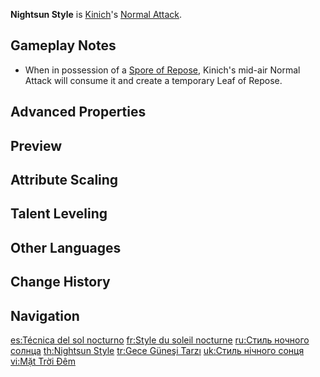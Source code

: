 {{Talent Infobox
|image         = Talent Nightsun Style.png
|character     = Kinich
|type          = Normal Attack
|info          = '''Normal Attack'''<br>Performs up to 3 rapid strikes.<br>After using his Elemental Skill "Canopy Hunter: Riding High"'s mid-air swing, he can perform a Normal Attack in mid-air before landing.<br><br>'''Charged Attack'''<br>Consumes a certain amount to spin and throw his Claymore forward to attack opponents.<br><br>'''Plunging Attack'''<br>Plunges from mid-air to strike the ground below, damaging opponents along the path and dealing AoE DMG upon impact.
|CD            = 
|energyCost    = 
|scale_att1    = ATK
|scale_att2    = 
|utility1      = 
|utility2      = 
|arkhe         = 
}}
'''Nightsun Style''' is [[Kinich]]'s [[Normal Attack]].

==Gameplay Notes==
* When in possession of a [[Tutorial/Spores of Repose|Spore of Repose]], Kinich's mid-air Normal Attack will consume it and create a temporary Leaf of Repose.

==Advanced Properties==
{{Advanced Properties
|title   = Normal Attack 1-Hit
|gu      = 1U
|icdtag  = Normal Attack
|icdtype = 2.5s/3 Hits
|poise   = 131
|impulse = 3
|blunt   = 1

|title2   = Normal Attack 2-Hit
|gu2      = 1U
|icdtag2  = Normal Attack
|icdtype2 = 2.5s/3 Hits
|poise2   = 117
|impulse2 = Heavy, 400, 0
|blunt2   = 1

|title3   = Normal Attack 3-Hit
|gu3      = 1U
|icdtag3  = Normal Attack
|icdtype3 = 2.5s/3 Hits
|poise3   = 160
|impulse3 = Heavy, 400, 0
|blunt3   = 1

|title4   = Mid-Air Normal Attack
|gu4      = 1U
|icdtag4  = Normal Attack
|icdtype4 = 2.5s/3 Hits
|poise4   = 100
|impulse4 = 2

|title5   = Charged Attack
|gu5      = 1U
|icdtag5  = Normal Attack
|icdtype5 = 2.5s/3 Hits
|poise5   = 40
|impulse5 = Light, 0, 0
|blunt5   = 1

|title6   = Plunging Attack Collision
|gu6      = 0U
|icdtag6  = none
|poise6   = 35
|impulse6 = 2

|title7   = Low Plunge
|gu7      = 1U
|icdtag7  = none
|poise7   = 150
|impulse7 = 4
|blunt7   = 1

|title8   = High Plunge
|gu8      = 1U
|icdtag8  = none
|poise8   = 200
|impulse8 = 7
|blunt8   = 1
}}

==Preview==
{{Preview
|file1    = Nightsun Style Normal Preview
|caption1 = <!--Normal Attack-->
<!--
|file2    = Nightsun Style Charged Preview
|caption2 = Charged Attack

|file3    = Nightsun Style Plunge Preview
|caption3 = Plunging Attack

|file4    = Nightsun Style Mid Air Preview
|caption4 = Mid Air
-->
}}

==Attribute Scaling==
{{Talent Scaling
|levels=11
|order=hit1,hit2,hit3,mid-airnormalattackdmg,charged_title,charged,stamina,plunge_title,plunge,plungelow,plungehigh
|titles=1-Hit DMG (%),2-Hit DMG (%),3-Hit DMG (%),Mid-Air Normal Attack DMG (%),Charged Attack,Charged Attack DMG (%),Charged Attack Stamina Cost,Plunging Attack,Plunge DMG (%),Low Plunge DMG (%),High Plunge DMG (%)
|hit1_1=98.99
|hit1_2=107.04
|hit1_3=115.1
|hit1_4=126.61
|hit1_5=134.67
|hit1_6=143.88
|hit1_7=156.54
|hit1_8=169.2
|hit1_9=181.86
|hit1_10=195.67
|hit1_11=209.48
|hit2_1=82.9
|hit2_2=89.65
|hit2_3=96.4
|hit2_4=106.04
|hit2_5=112.79
|hit2_6=120.5
|hit2_7=131.1
|hit2_8=141.71
|hit2_9=152.31
|hit2_10=163.88
|hit2_11=175.45
|hit3_1=123.5
|hit3_2=133.55
|hit3_3=143.6
|hit3_4=157.96
|hit3_5=168.01
|hit3_6=179.5
|hit3_7=195.3
|hit3_8=211.09
|hit3_9=226.89
|hit3_10=244.12
|hit3_11=261.35
|mid-airnormalattackdmg_1=167.7
|mid-airnormalattackdmg_2=181.35
|mid-airnormalattackdmg_3=195
|mid-airnormalattackdmg_4=214.5
|mid-airnormalattackdmg_5=228.15
|mid-airnormalattackdmg_6=243.75
|mid-airnormalattackdmg_7=265.2
|mid-airnormalattackdmg_8=286.65
|mid-airnormalattackdmg_9=308.1
|mid-airnormalattackdmg_10=331.5
|mid-airnormalattackdmg_11=354.9
|charged_1=48.42×3
|charged_2=52.36×3
|charged_3=56.3×3
|charged_4=61.93×3
|charged_5=65.87×3
|charged_6=70.38×3
|charged_7=76.57×3
|charged_8=82.76×3
|charged_9=88.95×3
|charged_10=95.71×3
|charged_11=102.47×3
|stamina=50
|plunge_1=74.59
|plunge_2=80.66
|plunge_3=86.73
|plunge_4=95.4
|plunge_5=101.47
|plunge_6=108.41
|plunge_7=117.95
|plunge_8=127.49
|plunge_9=137.03
|plunge_10=147.44
|plunge_11=157.85
|plungelow_1=149.14
|plungelow_2=161.28
|plungelow_3=173.42
|plungelow_4=190.77
|plungelow_5=202.91
|plungelow_6=216.78
|plungelow_7=235.86
|plungelow_8=254.93
|plungelow_9=274.01
|plungelow_10=294.82
|plungelow_11=315.63
|plungehigh_1=186.29
|plungehigh_2=201.45
|plungehigh_3=216.62
|plungehigh_4=238.28
|plungehigh_5=253.44
|plungehigh_6=270.77
|plungehigh_7=294.6
|plungehigh_8=318.42
|plungehigh_9=342.25
|plungehigh_10=368.25
|plungehigh_11=394.24
}}

==Talent Leveling==
{{Talent Upgrade|Kinich}}

==Other Languages==
{{Other Languages
|en       = Nightsun Style
|zhs      = 夜阳斗技
|zhs_rm   = Yè Yáng Dòu Jì
|zht      = 夜陽鬥技
|zht_rm   = Yè Yáng Dòu Jì
|zh_tl    = Nightsun Combat Style
|ja       = 武闘術·白夜
|ja_rm    = Budou-jutsu - Byakuya
|ja_tl    = Martial Style - Midnight Sun
|ko       = 밤과 태양의 투기술
|ko_rm    = 
|ko_tl    = 
|es       = Técnica del sol nocturno
|es_tl    = Nocturnal Sun Technique
|fr       = Style du soleil nocturne
|fr_tl    = Night Sun Style
|ru       = Стиль ночного солнца
|ru_tl    = Night Sun Style
|th       = Nightsun Style
|vi       = Mặt Trời Đêm
|vi_tl    = 
|de       = Stil der Nachtsonne
|de_tl    = Style of the Nightsun
|id       = Nightsun Style
|pt       = Estilo do Sol Noturno
|pt_tl    = Style of the Nocturnal Sun
|tr       = Gece Güneşi Tarzı
|tr_tl    = Nightsun Style
|it       = Stile del sole notturno
|it_tl    = Style of the Nocturnal Sun
}}

==Change History==
{{Change History|5.0}}

==Navigation==
{{Talent Navbox|Kinich}}

[[es:Técnica del sol nocturno]]
[[fr:Style du soleil nocturne]]
[[ru:Стиль ночного солнца]]
[[th:Nightsun Style]]
[[tr:Gece Güneşi Tarzı]]
[[uk:Стиль нічного сонця]]
[[vi:Mặt Trời Đêm]]